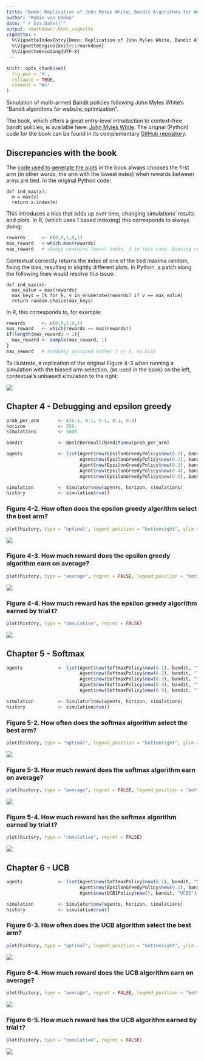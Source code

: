 ```yaml
---
title: "Demo: Replication of John Myles White, Bandit Algorithms for Website Optimization"
author: "Robin van Emden"
date: "`r Sys.Date()`"
output: rmarkdown::html_vignette
vignette: >
  %\VignetteIndexEntry{Demo: Replication of John Myles White, Bandit Algorithms for Website Optimization}
  %\VignetteEngine{knitr::rmarkdown}
  %\VignetteEncoding{UTF-8}
---
```


```r
knitr::opts_chunk$set(
  fig.pos = 'H',
  collapse = TRUE,
  comment = "#>"
)
```

Simulation of multi-armed Bandit policies following John Myles White's "Bandit algorithms for website_optimization".

The book, which offers a great entry-level introduction to context-free bandit policies, is available here: [John Myles White](http://shop.oreilly.com/product/0636920027393.do). The orignal (Python) code for the book can be found in its complementary [GitHub repository](https://github.com/johnmyleswhite/BanditsBook).

## Discrepancies with the book

The [code used to generate the plots](https://github.com/johnmyleswhite/BanditsBook) in the book always chooses the first arm (in other words, the arm with the lowest index) when rewards between arms are tied. In the original Python code:
```
def ind_max(x):
  m = max(x)
  return x.index(m)
```
This introduces a bias that adds up over time, changing simulations' results and plots. In R, (which uses 1 based indexing) this corresponds to always doing:
```r
rewards      <- c(0,0,1,0,1)
max_reward   <-which.max(rewards)
max_reward   # always contains lowest index, 3 in this case, biasing results
```
Contextual correctly returns the index of one of the tied maxima random, fixing the bias, resulting in slightly different plots. In Python, a patch along the following lines would resolve this issue:
```
def ind_max(x):
  max_value = max(rewards)
  max_keys = [k for k, v in enumerate(rewards) if v == max_value]
  return random.choice(max_keys)
```
In R, this corresponds to, for example:
```r
rewards      <- c(0,0,1,0,1)
max_reward   <- which(rewards == max(rewards))
if(length(max_reward) > 1){
  max_reward <- sample(max_reward, 1)
}
max_reward   # randomly assigned either 3 or 5, no bias
```

To illustrate, a replication of the original Figure 4-3 when running a simulation with the biased arm selection, (as used in the book) on the left, contextual's unbiased simulation to the right:

![](compare.png)

## Chapter 4 - Debugging and epsilon greedy

```r
prob_per_arm       <- c(0.1, 0.1, 0.1, 0.1, 0.9)
horizon            <- 250
simulations        <- 5000

bandit             <- BasicBernoulliBandit$new(prob_per_arm)

agents             <- list(Agent$new(EpsilonGreedyPolicy$new(0.1), bandit, "Epsilon = 0.1"),
                           Agent$new(EpsilonGreedyPolicy$new(0.2), bandit, "Epsilon = 0.2"),
                           Agent$new(EpsilonGreedyPolicy$new(0.3), bandit, "Epsilon = 0.3"),
                           Agent$new(EpsilonGreedyPolicy$new(0.4), bandit, "Epsilon = 0.4"),
                           Agent$new(EpsilonGreedyPolicy$new(0.5), bandit, "Epsilon = 0.5"))

simulation         <- Simulator$new(agents, horizon, simulations)
history            <- simulation$run()

```

### Figure 4-2. How often does the epsilon greedy algorithm select the best arm?

```r
plot(history, type = "optimal", legend_position = "bottomright", ylim = c(0,1))
```

![](eg_optimal_action.png)

### Figure 4-3. How much reward does the epsilon greedy algorithm earn on average?

```r
plot(history, type = "average", regret = FALSE, legend_position = "bottomright", ylim = c(0,1))
```

![](eg_average_reward.png)

### Figure 4-4. How much reward has the epsilon greedy algorithm earned by trial t?

```r
plot(history, type = "cumulative", regret = FALSE)
```

![](eg_cumulative_reward.png)

## Chapter 5 - Softmax

```r
agents             <- list(Agent$new(SoftmaxPolicy$new(0.1), bandit, "Tau = 0.1"),
                           Agent$new(SoftmaxPolicy$new(0.2), bandit, "Tau = 0.2"),
                           Agent$new(SoftmaxPolicy$new(0.3), bandit, "Tau = 0.3"),
                           Agent$new(SoftmaxPolicy$new(0.4), bandit, "Tau = 0.4"),
                           Agent$new(SoftmaxPolicy$new(0.5), bandit, "Tau = 0.5"))

simulation         <- Simulator$new(agents, horizon, simulations)
history            <- simulation$run()
```

### Figure 5-2. How often does the softmax algorithm select the best arm?

```r
plot(history, type = "optimal", legend_position = "bottomright", ylim = c(0,1))
```
![](softmax_optimal_action.png)

### Figure 5-3. How much reward does the softmax algorithm earn on average?

```r
plot(history, type = "average", regret = FALSE, legend_position = "bottomright", ylim = c(0,1))
```
![](softmax_average_reward.png)

### Figure 5-4. How much reward has the softmax algorithm earned by trial t?

```r
plot(history, type = "cumulative", regret = FALSE)
```
![](softmax_cumulative_reward.png)


## Chapter 6 - UCB

```r
agents             <- list(Agent$new(SoftmaxPolicy$new(0.1), bandit, "Softmax"),
                           Agent$new(EpsilonGreedyPolicy$new(0.1), bandit, "EpsilonGreedy"),
                           Agent$new(UCB1Policy$new(), bandit, "UCB1"))

simulation         <- Simulator$new(agents, horizon, simulations)
history            <- simulation$run()
```

### Figure 6-3. How often does the UCB algorithm select the best arm?

```r
plot(history, type = "optimal", legend_position = "bottomright", ylim = c(0,1))
```
![](ucb_optimal_action.png)

### Figure 6-4. How much reward does the UCB algorithm earn on average?

```r
plot(history, type = "average", regret = FALSE, legend_position = "bottomright", ylim = c(0,1))
```
![](ucb_average_reward.png)

### Figure 6-5. How much reward has the UCB algorithm earned by trial t?

```r
plot(history, type = "cumulative", regret = FALSE)
```
![](ucb_cumulative_reward.png)



